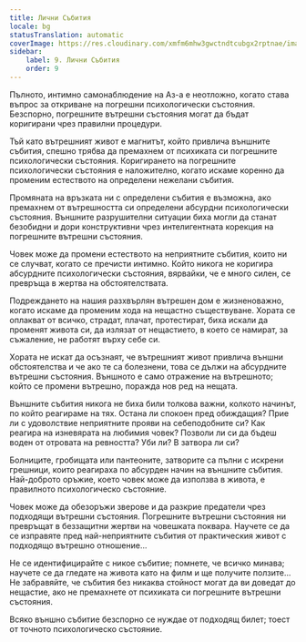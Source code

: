 ```yaml
---
title: Лични Събития
locale: bg
statusTranslation: automatic
coverImage: https://res.cloudinary.com/xmfm6mhw3gwctndtcubgx2rptnae/image/upload/v1740468922/small_cover_tratado_de_psicologia_revolucionaria_a4c0dca4e0.webp
sidebar:
    label: 9. Лични Събития
    order: 9
---
```

Пълното, интимно самонаблюдение на Аз-а е неотложно, когато става въпрос за откриване на погрешни психологически състояния. Безспорно, погрешните вътрешни състояния могат да бъдат коригирани чрез правилни процедури.

Тъй като вътрешният живот е магнитът, който привлича външните събития, спешно трябва да премахнем от психиката си погрешните психологически състояния. Коригирането на погрешните психологически състояния е наложително, когато искаме коренно да променим естеството на определени нежелани събития.

Промяната на връзката ни с определени събития е възможна, ако премахнем от вътрешността си определени абсурдни психологически състояния. Външните разрушителни ситуации биха могли да станат безобидни и дори конструктивни чрез интелигентната корекция на погрешните вътрешни състояния.

Човек може да промени естеството на неприятните събития, които ни се случват, когато се пречисти интимно. Който никога не коригира абсурдните психологически състояния, вярвайки, че е много силен, се превръща в жертва на обстоятелствата.

Подреждането на нашия разхвърлян вътрешен дом е жизненоважно, когато искаме да променим хода на нещастно съществуване. Хората се оплакват от всичко, страдат, плачат, протестират, биха искали да променят живота си, да излязат от нещастието, в което се намират, за съжаление, не работят върху себе си.

Хората не искат да осъзнаят, че вътрешният живот привлича външни обстоятелства и че ако те са болезнени, това се дължи на абсурдните вътрешни състояния. Външното е само отражение на вътрешното; който се промени вътрешно, поражда нов ред на нещата.

Външните събития никога не биха били толкова важни, колкото начинът, по който реагираме на тях. Остана ли спокоен пред обиждащия? Прие ли с удоволствие неприятните прояви на себеподобните си? Как реагира на изневярата на любимия човек? Позволи ли си да бъдеш воден от отровата на ревността? Уби ли? В затвора ли си?

Болниците, гробищата или пантеоните, затворите са пълни с искрени грешници, които реагираха по абсурден начин на външните събития. Най-доброто оръжие, което човек може да използва в живота, е правилното психологическо състояние.

Човек може да обезоръжи зверове и да разкрие предатели чрез подходящи вътрешни състояния. Погрешните вътрешни състояния ни превръщат в беззащитни жертви на човешката поквара. Научете се да се изправяте пред най-неприятните събития от практическия живот с подходящо вътрешно отношение...

Не се идентифицирайте с никое събитие; помнете, че всичко минава; научете се да гледате на живота като на филм и ще получите ползите... Не забравяйте, че събития без никаква стойност могат да ви доведат до нещастие, ако не премахнете от психиката си погрешните вътрешни състояния.

Всяко външно събитие безспорно се нуждае от подходящ билет; тоест от точното психологическо състояние.

